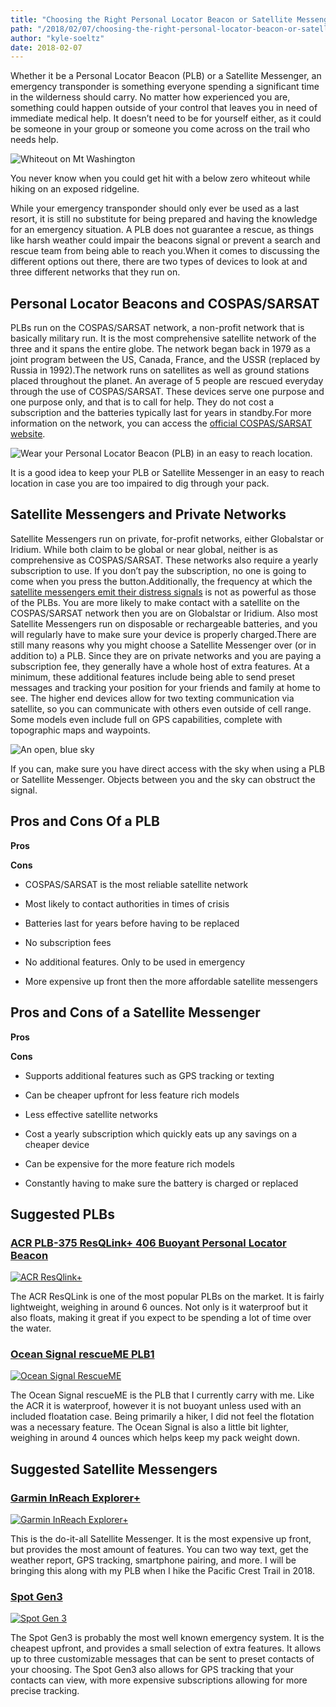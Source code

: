 ```yaml
---
title: "Choosing the Right Personal Locator Beacon or Satellite Messenger"
path: "/2018/02/07/choosing-the-right-personal-locator-beacon-or-satellite-messenger/"
author: "kyle-soeltz"
date: 2018-02-07
---
```


Whether it be a Personal Locator Beacon (PLB) or a Satellite Messenger, an emergency transponder is something everyone spending a significant time in the wilderness should carry. No matter how experienced you are, something could happen outside of your control that leaves you in need of immediate medical help. It doesn’t need to be for yourself either, as it could be someone in your group or someone you come across on the trail who needs help.

![Whiteout on Mt Washington](whiteout-compressed-500x375.jpg)

<Figcaption>You never know when you could get hit with a below zero whiteout while hiking on an exposed ridgeline.</Figcaption>

While your emergency transponder should only ever be used as a last resort, it is still no substitute for being prepared and having the knowledge for an emergency situation. A PLB does not guarantee a rescue, as things like harsh weather could impair the beacons signal or prevent a search and rescue team from being able to reach you.When it comes to discussing the different options out there, there are two types of devices to look at and three different networks that they run on.

## Personal Locator Beacons and COSPAS/SARSAT

PLBs run on the COSPAS/SARSAT network, a non-profit network that is basically military run. It is the most comprehensive satellite network of the three and it spans the entire globe. The network began back in 1979 as a joint program between the US, Canada, France, and the USSR (replaced by Russia in 1992).The network runs on satellites as well as ground stations placed throughout the planet. An average of 5 people are rescued everyday through the use of COSPAS/SARSAT. These devices serve one purpose and one purpose only, and that is to call for help. They do not cost a subscription and the batteries typically last for years in standby.For more information on the network, you can access the [official COSPAS/SARSAT website](https://cospas-sarsat.int/).

![Wear your Personal Locator Beacon (PLB) in an easy to reach location.](where-plb-on-pack-compressed-500x375.jpg)

<Figcaption>It is a good idea to keep your PLB or Satellite Messenger in an easy to reach location in case you are too impaired to dig through your pack.</Figcaption>

## Satellite Messengers and Private Networks

Satellite Messengers run on private, for-profit networks, either Globalstar or Iridium. While both claim to be global or near global, neither is as comprehensive as COSPAS/SARSAT. These networks also require a yearly subscription to use. If you don’t pay the subscription, no one is going to come when you press the button.Additionally, the frequency at which the [satellite messengers emit their distress signals](https://www.outdoorgearlab.com/topics/camping-and-hiking/best-personal-locator-beacon/buying-advice) is not as powerful as those of the PLBs. You are more likely to make contact with a satellite on the COSPAS/SARSAT network then you are on Globalstar or Iridium. Also most Satellite Messengers run on disposable or rechargeable batteries, and you will regularly have to make sure your device is properly charged.There are still many reasons why you might choose a Satellite Messenger over (or in addition to) a PLB. Since they are on private networks and you are paying a subscription fee, they generally have a whole host of extra features. At a minimum, these additional features include being able to send preset messages and tracking your position for your friends and family at home to see. The higher end devices allow for two texting communication via satellite, so you can communicate with others even outside of cell range. Some models even include full on GPS capabilities, complete with topographic maps and waypoints.

![An open, blue sky](blue-sky-compressed-500x375.jpg)

<Figcaption>If you can, make sure you have direct access with the sky when using a PLB or Satellite Messenger. Objects between you and the sky can obstruct the signal.</Figcaption>

## Pros and Cons Of a PLB

**Pros**

**Cons**

* COSPAS/SARSAT is the most reliable satellite network
* Most likely to contact authorities in times of crisis
* Batteries last for years before having to be replaced
* No subscription fees

* No additional features. Only to be used in emergency
* More expensive up front then the more affordable satellite messengers

## Pros and Cons of a Satellite Messenger

**Pros**

**Cons**

* Supports additional features such as GPS tracking or texting
* Can be cheaper upfront for less feature rich models

* Less effective satellite networks
* Cost a yearly subscription which quickly eats up any savings on a cheaper device
* Can be expensive for the more feature rich models
* Constantly having to make sure the battery is charged or replaced

## Suggested PLBs

### [ACR PLB-375 ResQLink+ 406 Buoyant Personal Locator Beacon](https://www.amazon.com/ACR-ResQlink-Non-Buoyant-PLB-Registration/dp/B005E1OU1A/ref=as_li_ss_tl?s=sporting-goods&ie=UTF8&qid=1521141431&sr=1-2-fkmr0&keywords=acer+plb-375+resqlink++406+buoyant+personal+locator+beacon&linkCode=ll1&tag=reconnectlife-20&linkId=4df494d2f6fc144b6d18be1f3125f2b7)

[![ACR ResQlink+](acr-resqlink-compressed.jpg)](https://www.amazon.com/ACR-ResQlink-Non-Buoyant-PLB-Registration/dp/B005E1OU1A/ref=as_li_ss_tl?s=sporting-goods&ie=UTF8&qid=1521141431&sr=1-2-fkmr0&keywords=acer+plb-375+resqlink++406+buoyant+personal+locator+beacon&linkCode=ll1&tag=reconnectlife-20&linkId=4df494d2f6fc144b6d18be1f3125f2b7)

The ACR ResQLink is one of the most popular PLBs on the market. It is fairly lightweight, weighing in around 6 ounces. Not only is it waterproof but it also floats, making it great if you expect to be spending a lot of time over the water.

### [Ocean Signal rescueME PLB1](https://www.amazon.com/Ocean-Signal-rescueME-PLB1-Registration/dp/B00CE8R770/ref=as_li_ss_tl?ie=UTF8&qid=1521141497&sr=8-1&keywords=ocean+signal+rescue+me&linkCode=ll1&tag=reconnectlife-20&linkId=4dfda0ea9343677f28154f1398708afe)

[![Ocean Signal RescueME](ocean-signal-rescue-me-compressed.jpg)](https://www.amazon.com/Ocean-Signal-rescueME-PLB1-Registration/dp/B00CE8R770/ref=as_li_ss_tl?ie=UTF8&qid=1521141497&sr=8-1&keywords=ocean+signal+rescue+me&linkCode=ll1&tag=reconnectlife-20&linkId=4dfda0ea9343677f28154f1398708afe)

The Ocean Signal rescueME is the PLB that I currently carry with me. Like the ACR it is waterproof, however it is not buoyant unless used with an included floatation case. Being primarily a hiker, I did not feel the flotation was a necessary feature. The Ocean Signal is also a little bit lighter, weighing in around 4 ounces which helps keep my pack weight down.

## Suggested Satellite Messengers

### [Garmin InReach Explorer+](https://www.amazon.com/Garmin-010-01735-10-Inreach-Explorer/dp/B01MY03CZP/ref=as_li_ss_tl?ie=UTF8&qid=1521141571&sr=8-3&keywords=garmin+inreach+explorer&linkCode=ll1&tag=reconnectlife-20&linkId=a2afc9755a344443c898e9b8271fc6f2)

[![Garmin InReach Explorer+](garmin-inreach-explorer-plus-compressed.jpg)](https://www.amazon.com/Garmin-010-01735-10-Inreach-Explorer/dp/B01MY03CZP/ref=as_li_ss_tl?ie=UTF8&qid=1521141571&sr=8-3&keywords=garmin+inreach+explorer&linkCode=ll1&tag=reconnectlife-20&linkId=a2afc9755a344443c898e9b8271fc6f2)

This is the do-it-all Satellite Messenger. It is the most expensive up front, but provides the most amount of features. You can two way text, get the weather report, GPS tracking, smartphone pairing, and more. I will be bringing this along with my PLB when I hike the Pacific Crest Trail in 2018.

### [Spot Gen3](https://www.amazon.com/SPOT-Satellite-GPS-Messenger-Orange/dp/B00C8S8S4W/ref=as_li_ss_tl?ie=UTF8&qid=1521141611&sr=8-2&keywords=spot+gen+3&linkCode=ll1&tag=reconnectlife-20&linkId=bae23b38640751a2e53f765703f24bea)

[![Spot Gen 3](spot-gen-3-compressed.jpg)](https://www.amazon.com/SPOT-Satellite-GPS-Messenger-Orange/dp/B00C8S8S4W/ref=as_li_ss_tl?ie=UTF8&qid=1521141611&sr=8-2&keywords=spot+gen+3&linkCode=ll1&tag=reconnectlife-20&linkId=bae23b38640751a2e53f765703f24bea)

The Spot Gen3 is probably the most well known emergency system. It is the cheapest upfront, and provides a small selection of extra features. It allows up to three customizable messages that can be sent to preset contacts of your choosing. The Spot Gen3 also allows for GPS tracking that your contacts can view, with more expensive subscriptions allowing for more precise tracking.

